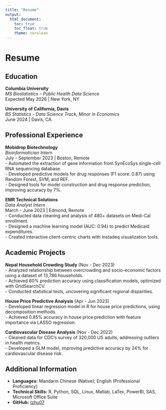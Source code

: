```yaml
---
title: "Resume"
output:
  html_document:
    toc: true
    toc_float: true
    theme: cerulean
---
```

# Resume

## Education
**Columbia University**  
*MS Biostatistics – Public Health Data Science*  
Expected May 2026 | New York, NY  

**University of California, Davis**  
*BS Statistics - Data Science Track, Minor in Economics*  
June 2024 | Davis, CA   

## Professional Experience

**Mobidrop Biotechnology**  
*Bioinformatician Intern*  
July - September 2023 | Boston, Remote  
- Automated the extraction of gene information from SynEcoSys single-cell RNA sequencing database.\
- Developed predictive models for drug responses (F1 score: 0.87) using Random Forest, SVM, and REF.\
- Designed tools for model construction and drug response prediction, improving accuracy by 7%.\

**EMR Technical Solutions**  
*Data Analyst Intern*  
March - June 2023 | Edmond, Remote  
- Conducted data cleaning and analysis of 480+ datasets on Medi-Cal enrollment.\
- Designed a machine learning model (AUC: 0.94) to predict Medicaid expenditures.\
- Created interactive client-centric charts with Instadeq visualization tools.\

## Academic Projects

**Nepal Household Crowding Study** (Nov - Dec 2023)  
- Analyzed relationship between overcrowding and socio-economic factors using a dataset of 13,786 households.\
- Achieved 60% prediction accuracy using classification models, optimized with GridSearchCV.\
- Conducted statistical tests, uncovering significant regional disparities.\

**House Price Predictive Analysis** (Apr - Jun 2023)  
- Developed linear regression model in R for house price predictions, using decomposition methods.\
- Achieved 0.85% accuracy in house price prediction with feature importance via LASSO regression.\

**Cardiovascular Disease Analysis** (Nov - Dec 2022)  
- Cleaned data for CDC’s survey of 320,000 US adults, addressing outliers in health metrics.\
- Developed a GLM model, improving predictive accuracy by 24% for cardiovascular disease risk.\

## Additional Information
- **Languages:** Mandarin Chinese (Native); English (Professional Proficiency)
- **Technical Skills:** R, Python, SQL, Linux, Matlab, LaTex, PowerBI, SAS, Microsoft Office Suite
- **GitHub:** [tzhu07](https://github.com/tzhu07)
